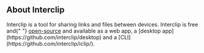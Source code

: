 <section>
    <h1 className="my-2 text-4xl font-bold">About Interclip</h1>
    <p className="mb-8 max-w-lg text-sm">
        Interclip is a tool for sharing links and files between devices. Interclip is free and{" "}
        <a href="https://github.com/interclip/remix">open-source</a> and available as a web app, a [desktop
        app](https://github.com/interclip/desktop) and a [CLI](https://github.com/interclip/iclip/).
    </p>
</section>

